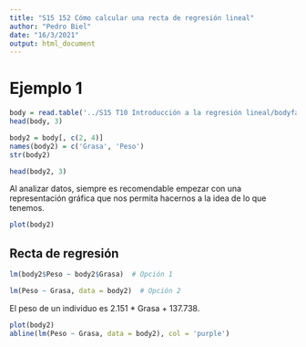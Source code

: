 ---
title: "S15 152 Cómo calcular una recta de regresión lineal"
author: "Pedro Biel"
date: "16/3/2021"
output: html_document
---

# Ejemplo 1

```{r}
body = read.table('../S15 T10 Introducción a la regresión lineal/bodyfat.txt', header = TRUE)
head(body, 3)
```

```{r}
body2 = body[, c(2, 4)]
names(body2) = c('Grasa', 'Peso')
str(body2)
```

```{r}
head(body2, 3)
```

Al analizar datos, siempre es recomendable empezar con una representación gráfica que nos permita hacernos a la idea de lo que tenemos.

```{r}
plot(body2)
```

## Recta de regresión

```{r}
lm(body2$Peso ~ body2$Grasa)  # Opción 1
```

```{r}
lm(Peso ~ Grasa, data = body2)  # Opción 2
```

El peso de un individuo es 2.151 * Grasa + 137.738.

```{r}
plot(body2)
abline(lm(Peso ~ Grasa, data = body2), col = 'purple')
```